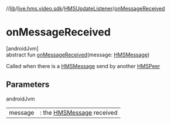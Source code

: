 //[lib](../../../index)/[live.hms.video.sdk](../index)/[HMSUpdateListener](index)/[onMessageReceived](on-message-received)

# onMessageReceived

[androidJvm]\
abstract fun [onMessageReceived](on-message-received)(message: [HMSMessage](../../live.hms.video.sdk.models/-h-m-s-message/index))

Called when there is a [HMSMessage](../../live.hms.video.sdk.models/-h-m-s-message/index) send by another [HMSPeer](../../live.hms.video.sdk.models/-h-m-s-peer/index)

## Parameters

androidJvm

|         |                                                                                   |
| ------- | --------------------------------------------------------------------------------- |
| message | : the [HMSMessage](../../live.hms.video.sdk.models/-h-m-s-message/index) received |
